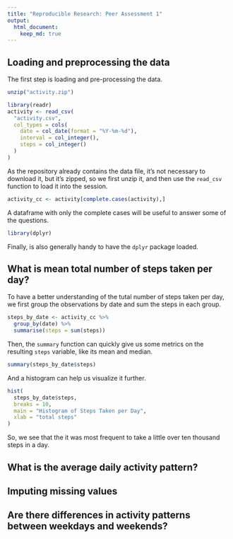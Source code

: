 ```yaml
---
title: "Reproducible Research: Peer Assessment 1"
output: 
  html_document:
    keep_md: true
---
```


## Loading and preprocessing the data

The first step is loading and pre-processing the data.

```r
unzip("activity.zip")

library(readr)
activity <- read_csv(
  "activity.csv",
  col_types = cols(
    date = col_date(format = "%Y-%m-%d"),
    interval = col_integer(),
    steps = col_integer()
  )
)
```

As the repository already contains the data file, it's not necessary to download it, but it's zipped, so we first unzip it, and then use the `read_csv` function to load it into the session.

```r
activity_cc <- activity[complete.cases(activity),]
```

A dataframe with only the complete cases will be useful to answer some of the questions.

```r
library(dplyr)
```

Finally, is also generally handy to have the `dplyr` package loaded.

## What is mean total number of steps taken per day?

To have a better understanding of the tutal number of steps taken per day, we first group the observations by date and sum the steps in each group.

```r
steps_by_date <- activity_cc %>%
  group_by(date) %>%
  summarise(steps = sum(steps))
```

Then, the `summary` function can quickly give us some metrics on the resulting `steps` variable, like its mean and median.

```r
summary(steps_by_date$steps)
```

And a histogram can help us visualize it further.

```r
hist(
  steps_by_date$steps,
  breaks = 10,
  main = "Histogram of Steps Taken per Day",
  xlab = "total steps"
)
```

So, we see that the it was most frequent to take a little over ten thousand steps in a day.

## What is the average daily activity pattern?



## Imputing missing values



## Are there differences in activity patterns between weekdays and weekends?
